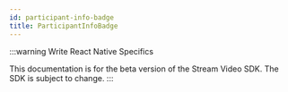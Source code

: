 ```yaml
---
id: participant-info-badge
title: ParticipantInfoBadge
---
```


:::warning
Write React Native Specifics

This documentation is for the beta version of the Stream Video SDK.
The SDK is subject to change.
:::
